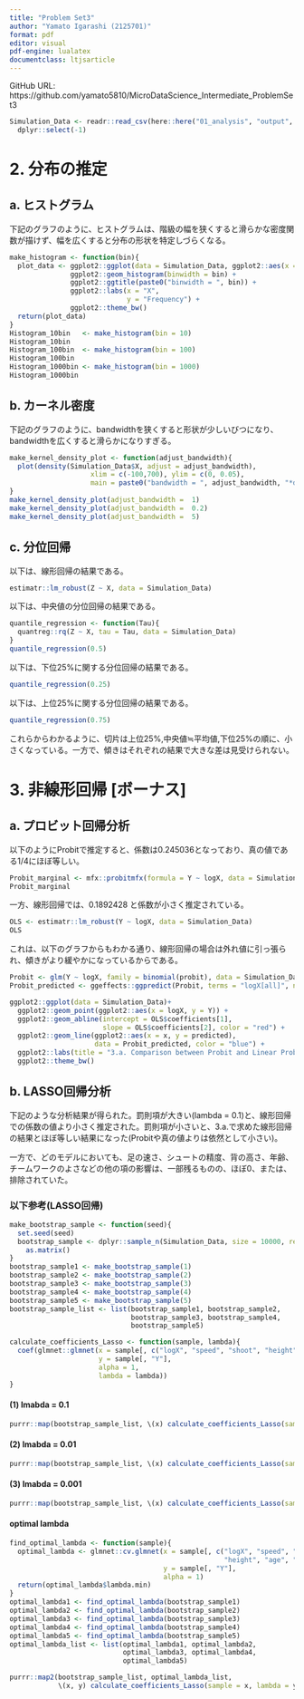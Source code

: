 ```yaml
---
title: "Problem Set3"
author: "Yamato Igarashi (2125701)"
format: pdf
editor: visual
pdf-engine: lualatex
documentclass: ltjsarticle 
---
```


GitHub URL: https://github.com/yamato5810/MicroDataScience_Intermediate_ProblemSet3

```r
Simulation_Data <- readr::read_csv(here::here("01_analysis", "output", "Simulation_Data.csv")) |>
  dplyr::select(-1)
```

# 2. 分布の推定

## a. ヒストグラム

下記のグラフのように、ヒストグラムは、階級の幅を狭くすると滑らかな密度関数が描けず、幅を広くすると分布の形状を特定しづらくなる。

```r
make_histogram <- function(bin){
  plot_data <- ggplot2::ggplot(data = Simulation_Data, ggplot2::aes(x = X)) +
               ggplot2::geom_histogram(binwidth = bin) +
               ggplot2::ggtitle(paste0("binwidth = ", bin)) +
               ggplot2::labs(x = "X",
                             y = "Frequency") +
               ggplot2::theme_bw()
  return(plot_data)
}
Histogram_10bin   <- make_histogram(bin = 10)
Histogram_10bin
Histogram_100bin  <- make_histogram(bin = 100)
Histogram_100bin
Histogram_1000bin <- make_histogram(bin = 1000)
Histogram_1000bin
```


## b. カーネル密度

下記のグラフのように、bandwidthを狭くすると形状が少しいびつになり、bandwidthを広くすると滑らかになりすぎる。

```r
make_kernel_density_plot <- function(adjust_bandwidth){
  plot(density(Simulation_Data$X, adjust = adjust_bandwidth),
                    xlim = c(-100,700), ylim = c(0, 0.05),
                    main = paste0("bandwidth = ", adjust_bandwidth, "*default"))
}
make_kernel_density_plot(adjust_bandwidth =  1)
make_kernel_density_plot(adjust_bandwidth =  0.2)
make_kernel_density_plot(adjust_bandwidth =  5)

```



## c. 分位回帰

以下は、線形回帰の結果である。

```r
estimatr::lm_robust(Z ~ X, data = Simulation_Data)
```

以下は、中央値の分位回帰の結果である。

```r
quantile_regression <- function(Tau){
  quantreg::rq(Z ~ X, tau = Tau, data = Simulation_Data)
}
quantile_regression(0.5)
```

以下は、下位25%に関する分位回帰の結果である。

```r
quantile_regression(0.25)
```

以下は、上位25%に関する分位回帰の結果である。

```r
quantile_regression(0.75)
```

これらからわかるように、切片は上位25%,中央値≒平均値,下位25%の順に、小さくなっている。一方で、傾きはそれぞれの結果で大きな差は見受けられない。



# 3. ⾮線形回帰 \[ボーナス\]

## a.  プロビット回帰分析

以下のようにProbitで推定すると、係数は0.245036となっており、真の値である1/4にほぼ等しい。

```r
Probit_marginal <- mfx::probitmfx(formula = Y ~ logX, data = Simulation_Data)
Probit_marginal
```

一方、線形回帰では、0.1892428 と係数が小さく推定されている。

```r
OLS <- estimatr::lm_robust(Y ~ logX, data = Simulation_Data)
OLS
```

これは、以下のグラフからもわかる通り、線形回帰の場合は外れ値に引っ張られ、傾きがより緩やかになっているからである。

```r
Probit <- glm(Y ~ logX, family = binomial(probit), data = Simulation_Data)
Probit_predicted <- ggeffects::ggpredict(Probit, terms = "logX[all]", nsim = 100)

ggplot2::ggplot(data = Simulation_Data)+
  ggplot2::geom_point(ggplot2::aes(x = logX, y = Y)) +
  ggplot2::geom_abline(intercept = OLS$coefficients[1],
                       slope = OLS$coefficients[2], color = "red") +
  ggplot2::geom_line(ggplot2::aes(x = x, y = predicted),
                     data = Probit_predicted, color = "blue") +
  ggplot2::labs(title = "3.a. Comparison between Probit and Linear Probability") +
  ggplot2::theme_bw()
```

## b.  LASSO回帰分析

下記のような分析結果が得られた。罰則項が大きい(lambda = 0.1)と、線形回帰での係数の値より小さく推定された。罰則項が小さいと、3.a.で求めた線形回帰の結果とほぼ等しい結果になった(Probitや真の値よりは依然として小さい)。

一方で、どのモデルにおいても、⾜の速さ、シュートの精度、背の⾼さ、年齢、チームワークのよさなどの他の項の影響は、一部残るものの、ほぼ0、または、排除されていた。

### 以下参考(LASSO回帰)

```r
make_bootstrap_sample <- function(seed){
  set.seed(seed)
  bootstrap_sample <- dplyr::sample_n(Simulation_Data, size = 10000, replace = TRUE) |>
    as.matrix()
}
bootstrap_sample1 <- make_bootstrap_sample(1)
bootstrap_sample2 <- make_bootstrap_sample(2)
bootstrap_sample3 <- make_bootstrap_sample(3)
bootstrap_sample4 <- make_bootstrap_sample(4)
bootstrap_sample5 <- make_bootstrap_sample(5)
bootstrap_sample_list <- list(bootstrap_sample1, bootstrap_sample2,
                              bootstrap_sample3, bootstrap_sample4,
                              bootstrap_sample5)

calculate_coefficients_Lasso <- function(sample, lambda){
  coef(glmnet::glmnet(x = sample[, c("logX", "speed", "shoot", "height", "age", "teamwork")],
                      y = sample[, "Y"],
                      alpha = 1,
                      lambda = lambda))
}
```

#### (1) lmabda = 0.1

```r
purrr::map(bootstrap_sample_list, \(x) calculate_coefficients_Lasso(sample = x, lambda = 0.1))
```

#### (2) lmabda = 0.01

```r
purrr::map(bootstrap_sample_list, \(x) calculate_coefficients_Lasso(sample = x, lambda = 0.01))
```

#### (3) lmabda = 0.001

```r
purrr::map(bootstrap_sample_list, \(x) calculate_coefficients_Lasso(sample = x, lambda = 0.001))
```


#### optimal lambda

```r
find_optimal_lambda <- function(sample){
  optimal_lambda <- glmnet::cv.glmnet(x = sample[, c("logX", "speed", "shoot",
                                                     "height", "age", "teamwork")],
                                      y = sample[, "Y"],
                                      alpha = 1)
  return(optimal_lambda$lambda.min)
}
optimal_lambda1 <- find_optimal_lambda(bootstrap_sample1)
optimal_lambda2 <- find_optimal_lambda(bootstrap_sample2)
optimal_lambda3 <- find_optimal_lambda(bootstrap_sample3)
optimal_lambda4 <- find_optimal_lambda(bootstrap_sample4)
optimal_lambda5 <- find_optimal_lambda(bootstrap_sample5)
optimal_lambda_list <- list(optimal_lambda1, optimal_lambda2,
                            optimal_lambda3, optimal_lambda4,
                            optimal_lambda5)

purrr::map2(bootstrap_sample_list, optimal_lambda_list,
            \(x, y) calculate_coefficients_Lasso(sample = x, lambda = y))
```


